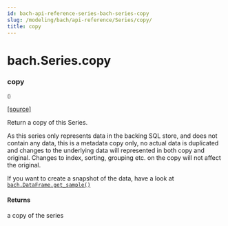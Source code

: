 ```yaml
---
id: bach-api-reference-series-bach-series-copy
slug: /modeling/bach/api-reference/Series/copy/
title: copy
---
```


# bach.Series.copy

<div className="method">

### <span className="name">copy</span>

<small className="parameter-list">()</small>


&#8203;<span className="view-source">[[source]](https://github.com/objectiv/objectiv-analytics/blob/mainon3.8/site-packages/bach/series/series.py)</span>

<div className="content">

Return a copy of this Series.

As this series only represents data in the backing SQL store, and does not contain any data,
this is a metadata copy only, no actual data is duplicated and changes to the underlying data
will represented in both copy and original.
Changes to index, sorting, grouping etc. on the copy will not affect the original.

If you want to create a snapshot of the data, have a look at [`bach.DataFrame.get_sample()`](/modeling/bach/api-reference/DataFrame/bach.DataFrame.get_sample.mdx)


#### Returns

a copy of the series



</div>


</div>

